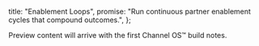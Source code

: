   title: "Enablement Loops",
  promise: "Run continuous partner enablement cycles that compound outcomes.",
};

Preview content will arrive with the first Channel OS™ build notes.
